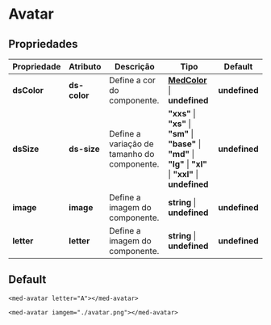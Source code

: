 
<Meta title="Components/Global/Avatar/Usage" />

# Avatar

## Propriedades

| Propriedade   | Atributo      | Descrição                                   | Tipo                                                                                                                | Default       |
| ------------- | ------------- | ------------------------------------------- | ------------------------------------------------------------------------------------------------------------------- | ------------- |
| **dsColor**   | **ds-color**  | Define a cor do componente.                 | **[MedColor](http://desenv.ordomederi.com/templarios/?path=/story/enums-enums--page#medcolors)** \| **undefined**   | **undefined** |
| **dsSize**    | **ds-size**   | Define a variação de tamanho do componente. | **"xxs"** \| **"xs"** \| **"sm"** \| **"base"** \| **"md"** \| **"lg"** \| **"xl"** \| **"xxl"** \| **undefined**   | **undefined** |
| **image**     | **image**     | Define a imagem do componente.              | **string** \| **undefined**                                                                                         | **undefined** |
| **letter**    | **letter**    | Define a imagem do componente.              | **string** \| **undefined**                                                                                         | **undefined** |

## Default

```
<med-avatar letter="A"></med-avatar>

<med-avatar iamgem="./avatar.png"></med-avatar>
```

